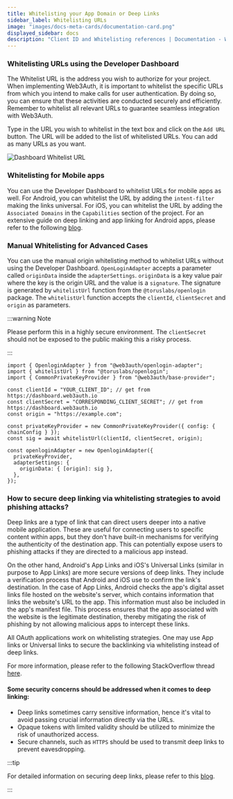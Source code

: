 ```yaml
---
title: Whitelisting your App Domain or Deep Links
sidebar_label: Whitelisting URLs
image: "images/docs-meta-cards/documentation-card.png"
displayed_sidebar: docs
description: "Client ID and Whitelisting references | Documentation - Web3Auth"
---
```



### Whitelisting URLs using the Developer Dashboard

The Whitelist URL is the address you wish to authorize for your project. When implementing Web3Auth, it is important to whitelist the specific URLs
from which you intend to make calls for user authentication. By doing so, you can ensure that these activities are conducted securely and efficiently.
Remember to whitelist all relevant URLs to guarantee seamless integration with Web3Auth.

Type in the URL you wish to whitelist in the text box and click on the `Add URL` button. The URL will be added to the list of whitelisted URLs. You
can add as many URLs as you want.

<div style={{ flexBasis: "300px", flexGrow: "1", textAlign: "center" }}>
  <img src={DashboardWhiteListURL} style={{ alignSelf: "center", maxWidth: "100%" }} alt="Dashboard Whitelist URL" />
</div>

### Whitelisting for Mobile apps

You can use the Developer Dashboard to whitelist URLs for mobile apps as well. For Android, you can whitelist the URL by adding the `intent-filter`
making the links universal. For iOS, you can whitelist the URL by adding the `Associated Domains` in the `Capabilities` section of the project. For an
extensive guide on deep linking and app linking for Android apps, please refer to the following
[blog](/content-hub/blog/comprehensive-guide-to-deep-links-and-app-links-in-android).

### Manual Whitelisting for Advanced Cases

You can use the manual origin whitelisting method to whitelist URLs without using the Developer Dashboard. `OpenLoginAdapter` accepts a parameter
called `originData` inside the `adapterSettings`. `originData` is a key value pair where the key is the origin URL and the value is a `signature`. The
signature is generated by `whitelistUrl` function from the `@toruslabs/openlogin` package. The `whitelistUrl` function accepts the `clientId`,
`clientSecret` and `origin` as parameters.

:::warning Note

Please perform this in a highly secure environment. The `clientSecret` should not be exposed to the public making this a risky process.

:::

```tsx
import { OpenloginAdapter } from "@web3auth/openlogin-adapter";
import { whitelistUrl } from "@toruslabs/openlogin";
import { CommonPrivateKeyProvider } from "@web3auth/base-provider";

const clientId = "YOUR_CLIENT_ID"; // get from https://dashboard.web3auth.io
const clientSecret = "CORRESPONDING_CLIENT_SECRET"; // get from https://dashboard.web3auth.io
const origin = "https://example.com";

const privateKeyProvider = new CommonPrivateKeyProvider({ config: { chainConfig } });
const sig = await whitelistUrl(clientId, clientSecret, origin);

const openloginAdapter = new OpenloginAdapter({
  privateKeyProvider,
  adapterSettings: {
    originData: { [origin]: sig },
  },
});
```

### How to secure deep linking via whitelisting strategies to avoid phishing attacks?

Deep links are a type of link that can direct users deeper into a native mobile application. These are useful for connecting users to specific content
within apps, but they don't have built-in mechanisms for verifying the authenticity of the destination app. This can potentially expose users to
phishing attacks if they are directed to a malicious app instead.

On the other hand, Android's App Links and iOS's Universal Links (similar in purpose to App Links) are more secure versions of deep links. They
include a verification process that Android and iOS use to confirm the link's destination. In the case of App Links, Android checks the app's digital
asset links file hosted on the website's server, which contains information that links the website's URL to the app. This information must also be
included in the app's manifest file. This process ensures that the app associated with the website is the legitimate destination, thereby mitigating
the risk of phishing by not allowing malicious apps to intercept these links.

All OAuth applications work on whitelisting strategies. One may use App links or Universal links to secure the backlinking via whitelisting instead of
deep links.

For more information, please refer to the following StackOverflow thread
[here](https://stackoverflow.com/questions/46169025/android-deep-links-and-app-links-confused).

#### Some security concerns should be addressed when it comes to deep linking:

- Deep links sometimes carry sensitive information, hence it's vital to avoid passing crucial information directly via the URLs.
- Opaque tokens with limited validity should be utilized to minimize the risk of unauthorized access.
- Secure channels, such as `HTTPS` should be used to transmit deep links to prevent eavesdropping.

:::tip

For detailed information on securing deep links, please refer to this
[blog](/content-hub/blog/comprehensive-guide-to-deep-links-and-app-links-in-android).

:::

